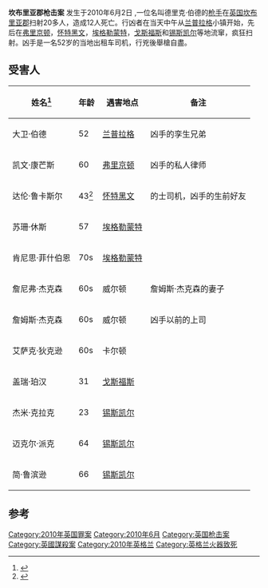 {{copyedit}}
{{Infobox civilian attack
| title      = 坎布里亚郡枪击案
| image      = Whitehaven area 1 in 250 000 scale.png
| caption    = 西坎布里亚郡
| location   = {{UK}}[[坎布里亚郡|坎布里亚郡]][[科普兰|科普兰]]
| coordinates = 
| date       = {{Start date|2010|06|2|df=y}}
| time       = –14:00
| timezone   = 
| type       = [[大规模谋杀|大规模谋杀]]、[[纵欲杀手|疯狂射击]]、[[自杀|自杀]]
| fatalities = 13（包括凶手本人）
| injuries   = 11
| perp       = 德里克·伯德
| weapons    = [[霰弹枪|霰弹枪]]與[[.22_LR|.22 LR]]<ref name="skynews">{{cite web|url=http://news.sky.com/skynews/Home/UK-News/Cumbria-Derrick-Birds-Twin-Brother-Among-12-People-He-Killed-In-Shooting-Spree/Article/201006115642466?f=rss|title=Cumbria Killing Spree: Probe Into Family Feud|first=Adam|last=Arnold|date=2 June 2010|publisher=Sky News Online|accessdate=2 June 2010|archive-date=2012-12-18|archive-url=https://web.archive.org/web/20121218155024/http://news.sky.com/story/784395/did-family-feud-lead-to-killing-spree|dead-url=no}}</ref>
}}
'''坎布里亚郡枪击案''' 发生于2010年6月2日 ,一位名叫德里克·伯德的[[纵欲杀手|枪手]]在[[英国|英国]][[坎布里亚郡|坎布里亚郡]]扫射20多人，造成12人死亡。行凶者在当天中午从[[兰普拉格|兰普拉格]]小镇开始，先后在[[弗里京顿|弗里京顿]]，[[怀特黑文|怀特黑文]]，[[埃格勒蒙特|埃格勒蒙特]]，[[戈斯福斯|戈斯福斯]]和[[锡斯凯尔|锡斯凯尔]]等地流窜，疯狂扫射。凶手是一名52岁的当地出租车司机，行兇後舉槍自盡。

==受害人==
{| class="wikitable"
|-
! 姓名<ref>{{cite news|url=http://news.sky.com/skynews/Home/UK-News/Cumbria-Shootings-The-Victims-Are-Named/Article/201006115642616?f=rss|title=Cumbria Shootings: Derrick Bird's Victims|last=Rowley|first=Emma|date=3 June 2010|publisher=Sky News|accessdate=3 June 2010|archive-date=2010-06-06|archive-url=https://web.archive.org/web/20100606115502/http://news.sky.com/skynews/Home/UK-News/Cumbria-Shootings-The-Victims-Are-Named/Article/201006115642616?f=rss|dead-url=no}}</ref>
! 年龄
! 遇害地点
! 备注
|-
| 大卫·伯德
| 52
| [[兰普拉格|兰普拉格]]
| 凶手的孪生兄弟
|-
| 凯文·康芒斯
| 60
| [[弗里京顿|弗里京顿]]
| 凶手的私人律师
|-
| 达伦·鲁卡斯尔
| 43<ref>{{Cite web| url = http://www.cumbria.police.uk/news/latest-news/whitehaven-shooting-incident-latest-updates| accessdate = 3 June 2010| date = 3 June 2010| title = Whitehaven Shooting Incident – Latest Updates| publisher = Cumbria Constabulary| archiveurl = https://web.archive.org/web/20100605154533/http://www.cumbria.police.uk/news/latest-news/whitehaven-shooting-incident-latest-updates| archivedate = 2010年6月5日| deadurl = yes}}</ref>
| [[怀特黑文|怀特黑文]]
| 的士司机，凶手的生前好友
|-
| 苏珊·休斯
| 57
| [[埃格勒蒙特|埃格勒蒙特]]
| 
|-
| 肯尼思·菲什伯恩
| 70s
| [[埃格勒蒙特|埃格勒蒙特]]
| 
|-

|  詹尼弗·杰克森
| 60s
| 威尔顿
| 詹姆斯·杰克森的妻子
|-
| 詹姆斯·杰克森
| 60s
| 威尔顿
| 凶手以前的上司
|-
| 艾萨克·狄克逊
| 60s
| 卡尔顿

|
|-
| 盖瑞·珀汉
| 31
| [[戈斯福斯|戈斯福斯]]
| 
|-
| 杰米·克拉克
| 23
| [[锡斯凯尔|锡斯凯尔]]
| 
|-
| 迈克尔·派克
| 64
| [[锡斯凯尔|锡斯凯尔]]
| 
|-
| 简·鲁滨逊
| 66
| [[锡斯凯尔|锡斯凯尔]]
| 
|}

==参考==
{{reflist|2}}

[[Category:2010年英国罪案|Category:2010年英国罪案]]
[[Category:2010年6月|Category:2010年6月]]
[[Category:英国枪击案|Category:英国枪击案]]
[[Category:英國謀殺案|Category:英國謀殺案]]
[[Category:2010年英格兰|Category:2010年英格兰]]
[[Category:英格兰火器致死|Category:英格兰火器致死]]
